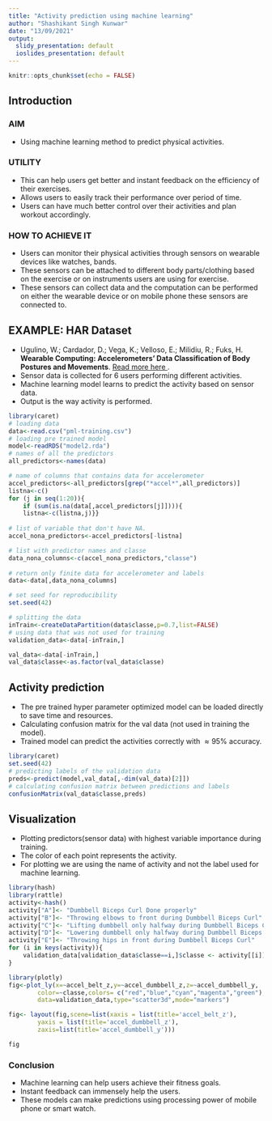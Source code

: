 ```yaml
---
title: "Activity prediction using machine learning"
author: "Shashikant Singh Kunwar"
date: "13/09/2021"
output:
  slidy_presentation: default
  ioslides_presentation: default
---
```


```r
knitr::opts_chunk$set(echo = FALSE)
```



## Introduction
### AIM
* Using machine learning method to predict physical activities.

### UTILITY
* This can help users get better and instant feedback on the efficiency of their exercises.
* Allows users to easily track their performance over period of time.
* Users can have much better control over their activities and plan workout accordingly.

### HOW TO ACHIEVE IT
* Users can monitor their physical activities through sensors on wearable devices like
watches, bands. 
* These sensors can be attached to different body parts/clothing based on the exercise 
 or on instruments users are using for exercise.
* These sensors can collect data and the computation can be performed on either the wearable device
or on mobile phone these sensors are connected to.


## EXAMPLE: HAR Dataset
* Ugulino, W.; Cardador, D.; Vega, K.; Velloso, E.; Milidiu, R.; Fuks, H. **Wearable Computing: Accelerometers' Data Classification of Body Postures and Movements**. <a href="http://groupware.les.inf.puc-rio.br/work.jsf?p1=10335#ixzz4R3exXJyF"> Read more here </a>.
* Sensor data is collected for 6 users performing different activities.
* Machine learning model learns to predict the activity based on sensor data.
* Output is the way activity is performed.

```r
library(caret)
# loading data
data<-read.csv("pml-training.csv")
# loading pre trained model
model<-readRDS("model2.rda")
# names of all the predictors
all_predictors<-names(data)

# name of columns that contains data for accelerometer
accel_predictors<-all_predictors[grep("*accel*",all_predictors)]
listna<-c()
for (j in seq(1:20)){
    if (sum(is.na(data[,accel_predictors[j]]))){
    listna<-c(listna,j)}}
  
# list of variable that don't have NA.
accel_nona_predictors<-accel_predictors[-listna]

# list with predictor names and classe
data_nona_columns<-c(accel_nona_predictors,"classe")
        
# return only finite data for accelerometer and labels
data<-data[,data_nona_columns]    

# set seed for reproducibility
set.seed(42)

# splitting the data
inTrain<-createDataPartition(data$classe,p=0.7,list=FALSE)
# using data that was not used for training
validation_data<-data[-inTrain,]

val_data<-data[-inTrain,]
val_data$classe<-as.factor(val_data$classe)
```


## Activity prediction
* The pre trained  hyper parameter optimized model can be loaded directly to save time 
and resources.
* Calculating confusion matrix for the val data (not used in training the model).
* Trained model can predict the activities correctly with $\approx 95\%$ accuracy.
```r
library(caret)
set.seed(42)
# predicting labels of the validation data
preds<-predict(model,val_data[,-dim(val_data)[2]])
# calculating confusion matrix between predictions and labels
confusionMatrix(val_data$classe,preds)
```


## Visualization
* Plotting predictors(sensor data) with highest variable importance during training. 
* The color of each point represents the activity.
* For plotting we are using the name of activity and not the label used for machine learning.
```r
library(hash)
library(rattle)
activity<-hash()
activity["A"]<- "Dumbbell Biceps Curl Done properly"
activity["B"]<- "Throwing elbows to front during Dumbbell Biceps Curl" 
activity["C"]<- "Lifting dumbbell only halfway during Dumbbell Biceps Curl"
activity["D"]<- "Lowering dumbbell only halfway during Dumbbell Biceps Curl"
activity["E"]<- "Throwing hips in front during Dumbbell Biceps Curl"
for (i in keys(activity)){
    validation_data[validation_data$classe==i,]$classe <- activity[[i]]
}
```

```r
library(plotly)
fig<-plot_ly(x=~accel_belt_z,y=~accel_dumbbell_z,z=~accel_dumbbell_y,
        color=~classe,colors= c("red","blue","cyan","magenta","green"),
        data=validation_data,type="scatter3d",mode="markers")

fig<- layout(fig,scene=list(xaxis = list(title='accel_belt_z'),
        yaxis = list(title='accel_dumbbell_z'),
        zaxis=list(title='accel_dumbbell_y')))

fig
```

### Conclusion
* Machine learning can help users achieve their fitness goals.
* Instant feedback can immensely help the users.
* These models can make predictions using processing power of mobile phone or smart watch.
